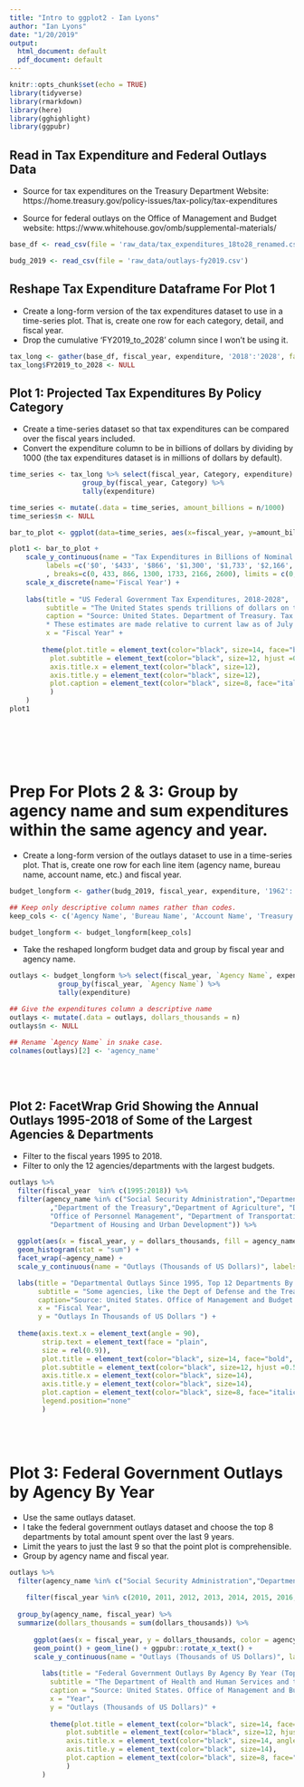 ```yaml
---
title: "Intro to ggplot2 - Ian Lyons"
author: "Ian Lyons"
date: "1/20/2019"
output:
  html_document: default
  pdf_document: default
---
```


```r
knitr::opts_chunk$set(echo = TRUE)
library(tidyverse)
library(rmarkdown)
library(here)
library(gghighlight)
library(ggpubr)
```

## Read in Tax Expenditure and Federal Outlays Data

* Source for tax expenditures on the Treasury Department Website: 
https://home.treasury.gov/policy-issues/tax-policy/tax-expenditures

* Source for federal outlays on the Office of Management and Budget website: 
https://www.whitehouse.gov/omb/supplemental-materials/
```r
base_df <- read_csv(file = 'raw_data/tax_expenditures_18to28_renamed.csv')

budg_2019 <- read_csv(file = 'raw_data/outlays-fy2019.csv')
```


## Reshape Tax Expenditure Dataframe For Plot 1

* Create a long-form version of the tax expenditures dataset to use in a time-series plot. That is, create one row for each category, detail, and fiscal year. 
* Drop the cumulative 'FY2019_to_2028' column since I won't be using it.

```r
tax_long <- gather(base_df, fiscal_year, expenditure, '2018':'2028', factor_key=TRUE)
tax_long$FY2019_to_2028 <- NULL
```


## Plot 1: Projected Tax Expenditures By Policy Category
* Create a time-series dataset so that tax expenditures can be compared over the fiscal years included.
* Convert the expenditure column to be in billions of dollars by dividing by 1000 (the tax expenditures dataset is in millions of dollars by default).

```r
time_series <- tax_long %>% select(fiscal_year, Category, expenditure) %>%
                  group_by(fiscal_year, Category) %>%
                  tally(expenditure)

time_series <- mutate(.data = time_series, amount_billions = n/1000)
time_series$n <- NULL

bar_to_plot <- ggplot(data=time_series, aes(x=fiscal_year, y=amount_billions, color=Category, fill=Category)) + geom_col()

plot1 <- bar_to_plot + 
    scale_y_continuous(name = "Tax Expenditures in Billions of Nominal Dollars", 
         labels =c('$0', '$433', '$866', '$1,300', '$1,733', '$2,166', '$2,600') 
         , breaks=c(0, 433, 866, 1300, 1733, 2166, 2600), limits = c(0,2600)) + 
    scale_x_discrete(name='Fiscal Year') + 
    
    labs(title = "US Federal Government Tax Expenditures, 2018-2028", 
         subtitle = "The United States spends trillions of dollars on tax loopholes each year",
         caption = "Source: United States. Department of Treasury. Tax Policy: Tax Expenditures. \n 
         * These estimates are made relative to current law as of July 1, 2018", 
         x = "Fiscal Year" + 
             
        theme(plot.title = element_text(color="black", size=14, face="bold", hjust = 0.5),
          plot.subtitle = element_text(color="black", size=12, hjust =0.5),
          axis.title.x = element_text(color="black", size=12),
          axis.title.y = element_text(color="black", size=12),
          plot.caption = element_text(color="black", size=8, face="italic")
          )
    )
plot1
```

<br><br><br><br>

# Prep For Plots 2 & 3: Group by agency name and sum expenditures within the same agency and year.

* Create a long-form version of the outlays dataset to use in a time-series plot. That is, create one row for each line item (agency name, bureau name, account name, etc.) and fiscal year. 

```r

budget_longform <- gather(budg_2019, fiscal_year, expenditure, '1962':'2018', factor_key=TRUE)

## Keep only descriptive column names rather than codes. 
keep_cols <- c('Agency Name', 'Bureau Name', 'Account Name', 'Treasury Agency Code', 'Subfunction Title', 'BEA Category', 'Grant/non-grant split' , 'On- or Off- Budget', 'fiscal_year', 'expenditure')

budget_longform <- budget_longform[keep_cols]
```

* Take the reshaped longform budget data and group by fiscal year and agency name. 

```r
outlays <- budget_longform %>% select(fiscal_year, `Agency Name`, expenditure) %>%
			group_by(fiscal_year, `Agency Name`) %>%
			tally(expenditure)

## Give the expenditures column a descriptive name			
outlays <- mutate(.data = outlays, dollars_thousands = n)
outlays$n <- NULL

## Rename `Agency Name` in snake case.
colnames(outlays)[2] <- 'agency_name'

```

<br><br>

## Plot 2: FacetWrap Grid Showing the Annual Outlays 1995-2018 of Some of the Largest Agencies & Departments

* Filter to the fiscal years 1995 to 2018.
* Filter to only the 12 agencies/departments with the largest budgets.

```r
outlays %>%
  filter(fiscal_year  %in% c(1995:2018)) %>%
  filter(agency_name %in% c("Social Security Administration","Department of Health and Human Services","Department of Defense--Military Programs"
	      ,"Department of the Treasury","Department of Agriculture", "Department of Veterans Affairs", "Department of Labor", 
	      "Office of Personnel Management", "Department of Transportation", "Department of Education", "Other Defense Civil Programs", 
	      "Department of Housing and Urban Development")) %>%
	      
  ggplot(aes(x = fiscal_year, y = dollars_thousands, fill = agency_name)) +
  geom_histogram(stat = "sum") + 
  facet_wrap(~agency_name) +
  scale_y_continuous(name = "Outlays (Thousands of US Dollars)", labels = scales::dollar) +

  labs(title = "Departmental Outlays Since 1995, Top 12 Departments By Outlays",
       subtitle = "Some agencies, like the Dept of Defense and the Treasury, have experienced significant shifts in outlays since 1995.",
       caption="Source: United States. Office of Management and Budget. Public Budget Database.",
       x = "Fiscal Year",
       y = "Outlays In Thousands of US Dollars ") + 
       
  theme(axis.text.x = element_text(angle = 90),
        strip.text = element_text(face = "plain", 
        size = rel(0.9)),
        plot.title = element_text(color="black", size=14, face="bold", hjust = 0.5),
        plot.subtitle = element_text(color="black", size=12, hjust =0.5),
        axis.title.x = element_text(color="black", size=14),
        axis.title.y = element_text(color="black", size=14),
        plot.caption = element_text(color="black", size=8, face="italic"),
        legend.position="none"
        )
```


<br><br>

# Plot 3: Federal Government Outlays by Agency By Year
* Use the same outlays dataset. 
* I take the federal government outlays dataset and choose the top 8 departments by total amount spent over the last 9 years.
* Limit the years to just the last 9 so that the point plot is comprehensible. 
* Group by agency name and fiscal year. 

```r
outlays %>%
  filter(agency_name %in% c("Social Security Administration","Department of Health and Human Services","Department of Defense--Military Programs", "Department of the Treasury","Department of Agriculture", "Department of Veterans Affairs", "Department of Labor", "Office of Personnel Management")) %>% 
	
	filter(fiscal_year %in% c(2010, 2011, 2012, 2013, 2014, 2015, 2016, 2017, 2018)) %>%
	
  group_by(agency_name, fiscal_year) %>%
  summarize(dollars_thousands = sum(dollars_thousands)) %>%
  
      ggplot(aes(x = fiscal_year, y = dollars_thousands, color = agency_name, group=agency_name)) +
      geom_point() + geom_line() + ggpubr::rotate_x_text() +
      scale_y_continuous(name = "Outlays (Thousands of US Dollars)", labels = scales::dollar) +
        
        labs(title = "Federal Government Outlays By Agency By Year (Top 8 Agencies By Outlays)",
          subtitle = "The Department of Health and Human Services and the Social Security Administration Had the Largest Outlays",
          caption = "Source: United States. Office of Management and Budget. Public Budget Database.",
          x = "Year",
          y = "Outlays (Thousands of US Dollars)" +              
            
          theme(plot.title = element_text(color="black", size=14, face="bold", hjust = 0.5),
              plot.subtitle = element_text(color="black", size=12, hjust =0.5),
              axis.title.x = element_text(color="black", size=14, angle = 90),
              axis.title.y = element_text(color="black", size=14),
              plot.caption = element_text(color="black", size=8, face="italic")
              )
        )
```


